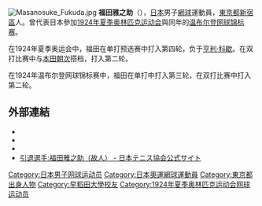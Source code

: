 [[File:Masanosuke_Fukuda.jpg|thumb]]
'''福田雅之助'''（{{bd|1897年|5月4日|1974年|12月21日}}），[[日本|日本]]男子[[網球|網球]]運動員，[[東京都|東京都]][[新宿區|新宿區]]人。曾代表日本參加[[1924年夏季奥林匹克运动会|1924年夏季奥林匹克运动会]]與同年的[[温布尔登网球锦标赛|温布尔登网球锦标赛]]。

在1924年夏季奥运会中，福田在单打预选赛中打入第四轮，负于[[亨利·科歇|亨利·科歇]]。在双打比赛中与[[本田朝次|本田朝次]]搭档，打入第二轮。

在1924年温布尔登网球锦标赛中，福田在单打中打入第三轮，在双打比赛中打入第二轮。

== 外部連結 ==
* {{ATP|FB04}}
* {{ITF Profile|id=10003497}}
* {{DavisCupplayerlink|10003497}}
* [http://www.jta-tennis.or.jp/players_manage/ex/index.php?cid=040 引退選手:福田雅之助（故人） - 日本テニス協会公式サイト] {{Wayback|url=http://www.jta-tennis.or.jp/players_manage/ex/index.php?cid=040 |date=20140805080907 }}{{Ja icon}}

{{Japan-sport-bio-stub}}
{{Tennis-bio-stub}}

{{Authority control}}
{{DEFAULTSORT:Fukuda, Masanosuke}}
[[Category:日本男子网球运动员|Category:日本男子网球运动员]]
[[Category:日本奧運網球運動員|Category:日本奧運網球運動員]]
[[Category:東京都出身人物|Category:東京都出身人物]]
[[Category:早稻田大學校友|Category:早稻田大學校友]]
[[Category:1924年夏季奥林匹克运动会网球运动员|Category:1924年夏季奥林匹克运动会网球运动员]]